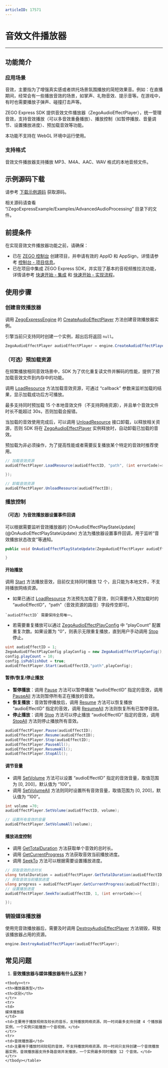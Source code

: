 ```yaml
---
articleID: 17571
---
```

# 音效文件播放器

- - -

## 功能简介

### 应用场景

音效，主要指为了增强真实感或者烘托场景氛围播放的简短效果音。例如：在直播期间，经常会有一些播放音效的场景，如掌声、礼物音效、提示音等。在游戏中，有时也需要播放子弹声、碰撞打击声等。 

ZEGO Express SDK 提供音效文件播放器（ZegoAudioEffectPlayer），统一管理音效，支持音效播放（可以多音效重叠播放）、播放控制（如暂停播放、音量调节、设置播放进度）、预加载音效等功能。

<Warning title="注意">
本功能不支持在 WebGL 环境中运行使用。
</Warning>


### 支持格式

音效文件播放器支持播放 MP3、M4A、AAC、WAV 格式的本地音频文件。

## 示例源码下载

请参考 [下载示例源码](!DownloadDemo/DownloadDemo) 获取源码。

相关源码请查看 “/ZegoExpressExample/Examples/AdvancedAudioProcessing” 目录下的文件。

## 前提条件

在实现音效文件播放器功能之前，请确保：

- 已在 [ZEGO 控制台](https://console.zego.im) 创建项目，并申请有效的 AppID 和 AppSign，详情请参考 [控制台 - 项目信息](https://doc-zh.zego.im/article/12107)。
- 已在项目中集成 ZEGO Express SDK，并实现了基本的音视频推拉流功能，详情请参考 [快速开始 - 集成](!Integration/SDK_Integration) 和 [快速开始 - 实现流程](!Integration/Solution_Implementation)。


## 使用步骤

### 创建音效播放器

调用 [ZegoExpressEngine](@-ZegoExpressEngine) 的 [CreateAudioEffectPlayer](@CreateAudioEffectPlayer) 方法创建音效播放器实例。

<Warning title="注意">


引擎当前只支持同时创建一个实例，超出后将返回 `null`。  

</Warning>



```cs
ZegoAudioEffectPlayer audioEffectPlayer = engine.CreateAudioEffectPlayer();
```

### （可选）预加载资源

<Accordion title="预加载资源" defaultOpen="false">
在频繁播放相同音效场景中，SDK 为了优化重复读文件并解码的性能，提供了预加载音效文件到内存中的功能。

调用  [LoadResource](@LoadResource-ZegoAudioEffectPlayer) 方法加载音效资源，可通过 “callback” 参数来监听加载的结果，显示加载成功后方可播放。

<Note title="说明">


最多支持同时预加载 15 个本地音效文件（不支持网络资源），并且单个音效文件时长不能超过 30s，否则加载会报错。

</Note>



当加载的音效使用完成后，可以调用 [UnloadResource](@UnloadResource-ZegoAudioEffectPlayer) 接口卸载，以释放相关资源，否则 SDK 将在 [ZegoAudioEffectPlayer](@-ZegoAudioEffectPlayer) 实例释放时，自动卸载已加载的音效。

<Note title="说明">


预加载为非必须操作，为了提高性能或者需要反复播放某个特定的音效时推荐使用。   

</Note>




```cs
// 加载音效资源
audioEffectPlayer.LoadResource(audioEffectID, "path", (int errorCode)=>{

});

// 卸载音效资源
audioEffectPlayer.UnloadResource(audioEffectID);
```
</Accordion>

### 播放控制

#### （可选）为音效播放器设置事件回调

<Accordion title="音效播放器事件回调设置" defaultOpen="false">
可以根据需要监听音效播放器的 [OnAudioEffectPlayStateUpdate](@OnAudioEffectPlayStateUpdate) 方法为播放器设置事件回调，用于监听“音效播放状态改变”等通知。

```cs
public void OnAudioEffectPlayStateUpdate(ZegoAudioEffectPlayer audioEffectPlayer, uint audioEffectID, ZegoAudioEffectPlayState state, int errorCode) {

}
```
</Accordion>


#### 开始播放

调用 [Start](@Start-ZegoAudioEffectPlayer) 方法播放音效，目前仅支持同时播放 12 个，且只能为本地文件，不支持播放网络资源。 

* 如果已通过 [LoadResource](@LoadResource-ZegoAudioEffectPlayer) 方法预先加载了音效，则只需要传入预加载时的 “audioEffectID”，“path”（音效资源的路径）字段传空即可。

<Warning title="注意">


    `audioEffectID` 需要保持全局唯一。
    
</Warning>



* 若需要重复播放可以通过 [ZegoAudioEffectPlayConfig](@-ZegoAudioEffectPlayConfig) 中 “playCount” 配置重复次数。如果设置为 “0”，则表示无限重复播放，直到用户手动调用 [Stop](@Stop-ZegoAudioEffectPlayer) 停止。

```cs
uint audioEffectID = 1;
ZegoAudioEffectPlayConfig playConfig = new ZegoAudioEffectPlayConfig();
config.playCount = 10;
config.isPublishOut = true;
audioEffectPlayer.Start(audioEffectID,"path",playConfig);
```

#### 暂停/恢复/停止播放

- **暂停播放**：调用 [Pause](@Pause-ZegoAudioEffectPlayer) 方法可以暂停播放 “audioEffectID” 指定的音效，调用 [PauseAll](@PauseAll-ZegoAudioEffectPlayer) 方法则暂停所有正在播放的音效。
- **恢复播放**：音效暂停播放后，调用 [Resume](@Resume-ZegoAudioEffectPlayer) 方法可以恢复播放 “audioEffectID” 指定的音效，调用 [ResumeAll](@ResumeAll-ZegoAudioEffectPlayer) 方法则恢复所有已暂停音效。
- **停止播放**：调用 [Stop](@Stop-ZegoAudioEffectPlayer) 方法可以停止播放 “audioEffectID” 指定的音效，调用 [StopAll](@StopAll-ZegoAudioEffectPlayer) 方法则停止播放所有音效。

```cs
audioEffectPlayer.Pause(audioEffectID);
audioEffectPlayer.Resume(audioEffectID);
audioEffectPlayer.Stop(audioEffectID);
audioEffectPlayer.PauseAll();
audioEffectPlayer.ResumeAll();
audioEffectPlayer.StopAll();
```

#### 调节音量

- 调用 [SetVolume](@SetVolume-ZegoAudioEffectPlayer) 方法可以设置 “audioEffectID” 指定的音效音量，取值范围为 [0, 200]，默认值为 “100”。
- 调用 [SetVolumeAll](@SetVolumeAll-ZegoAudioEffectPlayer) 方法则同时设置所有音效音量，取值范围为 [0, 200]，默认值为 “100”。

```cs
int volume =70;
audioEffectPlayer.SetVolume(audioEffectID, volume);

// 设置所有音效的音量
audioEffectPlayer.SetVolumeAll(volume);
```

#### 播放进度控制

- 调用 [GetTotalDuration](@GetTotalDuration-ZegoAudioEffectPlayer) 方法获取单个音效的总时长。
- 调用 [GetCurrentProgress](@GetCurrentProgress-ZegoAudioEffectPlayer) 方法获取音效当前播放进度。
- 调用 [SeekTo](@SeekTo-ZegoAudioEffectPlayer) 方法可以根据需要设置播放进度。

```cs
// 获取音效的总时长
ulong totalDuration = audioEffectPlayer.GetTotalDuration(audioEffectID);
// 获取音效当前播放进度
ulong progress = audioEffectPlayer.GetCurrentProgress(audioEffectID);
// 设置播放进度
audioEffectPlayer.SeekTo(audioEffectID, 1, (int errorCode)=>{

});
```

### 销毁媒体播放器

使用完音效播放器后，需要及时调用 [DestroyAudioEffectPlayer](@DestroyAudioEffectPlayer) 方法销毁，释放该播放器占用的资源。

```cs
engine.DestroyAudioEffectPlayer(audioEffectPlayer);
```

## 常见问题

1. **音效播放器与媒体播放器有什么区别？**

<table>
    
    <tbody><tr>
    <th>播放器类型</th>
    <th>区别</th>
    </tr>
    <tr>
    <td>
    媒体播放器
    </td>
    <td>主要用于播放视频及较长的音乐，支持播放网络资源。同一时间最多支持创建 4 个播放器实例，一个实例只能播放一个音视频。</td>
    </tr>
    <tr>
    <td>音效播放器</td>
    <td>主要用于播放时间较短的音效，不支持播放网络资源。同一时间只支持创建一个音效播放器实例，音效播放器支持多路音效并发播放，一个实例最多同时播放 12 个音效。</td>
    </tr>
    </tbody></table>
